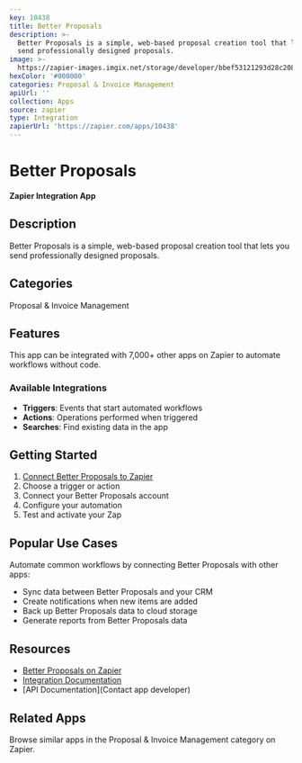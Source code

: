 ```yaml
---
key: 10438
title: Better Proposals
description: >-
  Better Proposals is a simple, web-based proposal creation tool that lets you
  send professionally designed proposals.
image: >-
  https://zapier-images.imgix.net/storage/developer/bbef53121293d28c20803ae9af20913a_2.png?auto=format%2Ccompress&ixlib=python-3.0.0&q=50
hexColor: '#000000'
categories: Proposal & Invoice Management
apiUrl: ''
collection: Apps
source: zapier
type: Integration
zapierUrl: 'https://zapier.com/apps/10438'
---
```

# Better Proposals

**Zapier Integration App**

## Description

Better Proposals is a simple, web-based proposal creation tool that lets you send professionally designed proposals.

## Categories

Proposal & Invoice Management

## Features

This app can be integrated with 7,000+ other apps on Zapier to automate workflows without code.

### Available Integrations

- **Triggers**: Events that start automated workflows
- **Actions**: Operations performed when triggered
- **Searches**: Find existing data in the app

## Getting Started

1. [Connect Better Proposals to Zapier](https://zapier.com/apps/10438)
2. Choose a trigger or action
3. Connect your Better Proposals account
4. Configure your automation
5. Test and activate your Zap

## Popular Use Cases

Automate common workflows by connecting Better Proposals with other apps:

- Sync data between Better Proposals and your CRM
- Create notifications when new items are added
- Back up Better Proposals data to cloud storage
- Generate reports from Better Proposals data

## Resources

- [Better Proposals on Zapier](https://zapier.com/apps/10438)
- [Integration Documentation](https://zapier.com/apps/10438/integrations)
- [API Documentation](Contact app developer)

## Related Apps

Browse similar apps in the Proposal & Invoice Management category on Zapier.

